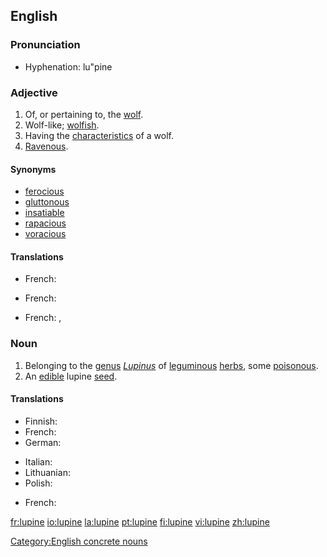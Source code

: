 ==English==

===Pronunciation===
*Hyphenation: lu"pine

===Adjective===
{{en-adj}}

# Of, or pertaining to, the [[wolf]].
# Wolf-like; [[wolfish]].
# Having the [[characteristic]]s of a wolf.
# [[ravenous|Ravenous]].

====Synonyms====
*[[ferocious]]
*[[gluttonous]]
*[[insatiable]]
*[[rapacious]]
*[[voracious]]

====Translations====
{{trans-top|wolf-like}}
* French: {{t+|fr|lupin}}
{{trans-mid}}
{{trans-bottom}}

{{trans-top|having the characteristics of a wolf}}
* French: {{t+|fr|lupin}}
{{trans-mid}}
{{trans-bottom}}

{{trans-top|ravenous}}
* French: {{t+|fr|lupin}}, {{t+|fr|vorace}}
{{trans-mid}}
{{trans-bottom}}

===Noun===
{{wikipedia|Lupin}}
{{en-noun}}

# Belonging to the [[genus]] ''[[Lupinus]]'' of [[leguminous]] [[herb]]s, some [[poisonous]].
# An [[edible]] lupine [[seed]].

====Translations====
{{trans-top|plant of genus Lupinus}}
* Finnish: {{t-|fi|lupiini}}
* French: {{t+|fr|lupin|m}}
* German: {{t-|de|Lupine|f}}
{{trans-mid}}
* Italian: {{t-|it|lupino|m}}
* Lithuanian: {{t-|lt|lubinas|xs=Lithuanian}}
* Polish: {{t-|pl|łubin|m}}
{{trans-bottom}}

{{trans-top|an edible lupine seed}}
* French: {{t+|fr|lupin}}
{{trans-mid}}
{{trans-bottom}}

[[Category:English concrete nouns]]

[[fr:lupine]]
[[io:lupine]]
[[la:lupine]]
[[pt:lupine]]
[[fi:lupine]]
[[vi:lupine]]
[[zh:lupine]]